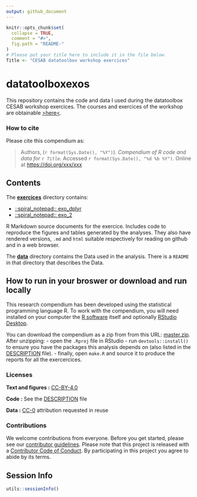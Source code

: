 ```yaml
---
output: github_document
---
```


<!-- README.md is generated from README.Rmd. Please edit that file -->

```r
knitr::opts_chunk$set(
  collapse = TRUE,
  comment = "#>",
  fig.path = "README-"
)
# Please put your title here to include it in the file below.
Title <- "CESAB datatoolbox workshop exercices"
```

# datatoolboxexos

This repository contains the code and data I used during the datatoolbox CESAB workshop exercices. The courses and exercices of the workshop are obtainable [>here<](https://github.com/FRBCesab/datatoolbox).

### How to cite

Please cite this compendium as:

> Authors, (`r format(Sys.Date(), "%Y")`). _Compendium of R code and data for `r Title`_. Accessed `r format(Sys.Date(), "%d %b %Y")`. Online at <https://doi.org/xxx/xxx>

## Contents

The [**exercices**](exercices/) directory contains:

  - [::spiral\_notepad:: exo_dplyr](/exercices/exo_dplyr.Rmd)
  - [::spiral\_notepad:: exo_2](/exercices/exo_2.Rmd)
  
R Markdown source documents for the exercice. Includes code to reproduce the figures and tables generated by the analyses. They also have rendered versions, `.md` and `html` suitable respectively for reading on github and in a web browser.

The [**data**](data/) directory contains the Data used in the analysis. There is a `README` in that directory that describes the Data.

## How to run in your broswer or download and run locally

This research compendium has been developed using the statistical programming
language R. To work with the compendium, you will need
installed on your computer the [R software](https://cloud.r-project.org/)
itself and optionally [RStudio Desktop](https://rstudio.com/products/rstudio/download/).

You can download the compendium as a zip from from this URL:
[master.zip](/archive/master.zip). After unzipping:
- open the `.Rproj` file in RStudio
- run `devtools::install()` to ensure you have the packages this analysis depends on (also listed in the [DESCRIPTION](/DESCRIPTION) file).
- finally, open `make.R` and source it to produce the reports for all the exercercices.

### Licenses

**Text and figures :**  [CC-BY-4.0](http://creativecommons.org/licenses/by/4.0/)

**Code :** See the [DESCRIPTION](DESCRIPTION) file

**Data :** [CC-0](http://creativecommons.org/publicdomain/zero/1.0/) attribution requested in reuse

### Contributions

We welcome contributions from everyone. Before you get started, please see our [contributor guidelines](CONTRIBUTING.md). Please note that this project is released with a [Contributor Code of Conduct](CONDUCT.md). By participating in this project you agree to abide by its terms.

## Session Info

```r
utils::sessionInfo()
```

